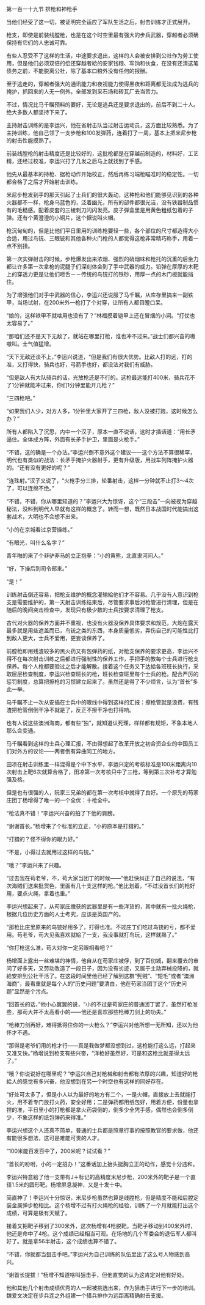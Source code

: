 

第一百一十九节 排枪和神枪手

当他们经受了这一切，被证明完全适应了军队生活之后，射击训练才正式展开。

枪支，即使是前装线膛枪，也是在这个时空里最有强大的步兵武器，穿越者必须确保持有它们的人忠诚可靠。

有些人忍受不了这样的生活，中途要求退出，这样的人会被安排到公社作为劳工使用，但是他们必须双倍的偿还穿越者給的安家钱粮、军饷和伙食，在没有还清这笔债务之前，不能脱离公社，除了基本口粮外没有任何的报酬。

至于逃走的，穿越者强大的通讯能力和夜视能力使得黑夜和距离都无法成为逃兵的掩护，抓回来的人无一例外，全部发到采石场和砖瓦厂去当苦力。

不过，情况比马千瞩预料的要好，无论是逃兵还是要求退出的，前后不到二十人。绝大多数人都坚持下来了。

主持射击训练的是李运兴，他在省射击队当过射击运动员，这方面比较熟悉。为了主持训练，他自己领了一支步枪和100发弹药，连着打了一周，基本上把米尼步枪的射击性能摸熟了。

前装线膛枪的射击精度还是比较好的，这批枪都是在穿越前制造的，材料好，工艺精，还经过校准，李运兴打了几发之后马上就找到了手感。

他先从最基本的持枪、据枪动作开始校正，然后再练习端枪瞄准时的稳定性。一切都合格了之后才开始射击训练。

米尼步枪发到手的那天引起了士兵们的很大轰动，这种枪和他们能够见识到的各种火器都不一样，枪身乌蓝色的，泛着幽光，所有的部件都很光洁，没有铁器制品惯有的毛糙感。配着皮套的三棱刺刀闪闪发亮。皮子弹盒里是用黄色粗纸包着的子弹。还有个黄澄澄的小铜片，这个据说叫火帽。

枪沉甸甸的，但是比他们平日里用的训练枪要轻一些，各个部位的尺寸都造得大小合适，用过鸟铳、三眼铳和其他各种火门枪的人都觉得这枪非常精巧称手，用着一点不别扭。

第一次实弹射击的时候，步枪爆发出来浓烟、强烈的硝烟味和枪托的沉重的后坐力都让许多第一次拿枪的泥腿子们深刻体会到了手中武器的威力。铅弹在厚厚的木靶上的穿透力更是让他们咂舌－－传统的鸟铳打的铁砂，用厚一点的木门板就能挡住。

为了增强他们对手中武器的信心，李运兴还说服了马千瞩，从库存里搞来一副铁甲，当场试射，在200米外一枪打了个对穿，让所有人都目瞪口呆。

“娘的，这样铁甲不就啥用也没有了？”林福摸着铠甲上还在冒烟的小洞。“打仗也太容易了。”

“那咱们还不是天下无敌了，就站在哪里打枪，谁也冲不过来。”战士们都兴奋的嗷嗷叫。士气值猛增。

“天下无敌还谈不上，”李运兴说道，“但是我们有很大优势。比敌人打的远，打的准，又打得快，骑兵也好，弓箭手也好，都没法对我们有威胁。

“但是敌人有大队骑兵的话，光放枪还是不行的。这枪最远能打400米，骑兵花不了1分钟就能冲过来，你们1分钟里能开几枪？”

“三四枪吧。”

“如果我们人少，对方人多，1分钟里大家开了三四枪，敌人没被打跑，这时候怎么办？”

所有人都陷入了沉思，内中一个汉子，原本一直不说话，这时才插话道：“用长矛逼住。全体成方阵，外面有长矛手护卫，里面是火枪手。”

“不错，这的确是一个办法。”李运兴倒不意外这个建议――这个方法不算很稀罕，明代也有类似的战法：长矛手掩护火器射手，更有升级版，用战车列阵掩护火器的。“还有没有更好的呢？”

“连珠射。”汉子又说了，“火枪手分三排，轮番射击，这样一分钟就不止打3～4次了，可以连绵不绝。”

“不错，不错，你从哪里知道的？”李运兴大为惊讶，这个“三段击”一向被视为穿越秘法，没料到明代人早就有这样的概念了。转而一想，既然日本战国时代能搞出这套战术，大明也不会想不出来。

“小的在京城看过京营操练。”

“有眼光，叫什么名字？”

青年啪的来了个非驴非马的立正抱拳：“小的黄熊，北直隶河间人。”

“好，下操后到司令部来。”

“是！”

训练射击倒还容易，把枪支维护的概念灌输給他们才不容易。几乎没有人意识到枪支是需要维护的，第一天射击训练结束后，尽管要求事后对枪管进行清理，但是在随后的晚间突击检查中，发现只有极少数的士兵按要求清理了枪支。

古代对火器的保养方面并不重视，也没有火器没保养具体要求和规范，大炮在露天最多就是用些遮盖而已，鸟铳之类的东西，本身质量低劣，弄伤自己的可能性比打到敌人更大，士兵不爱用，更妄谈保养了。

前膛枪即用残渣较多的黑火药又有包弹药的纸，对枪支保养的要求更高，李运兴不得不在每次射击训练之后都进行强制性的保养工作，手把手的教每个士兵进行枪支保养。每个人枪都要验过之后才能解散。接着这个任务又下达給各班班长执行，采取层层检查制度，李运兴检查班长的枪，班长检查班里每个士兵的枪。配合严厉的惩罚制度，总算把擦枪的习惯建立起来了。虽然还是得了不少烦言，认为“首长”多此一举。

马千瞩不止一次从安插在士兵中的眼线中得到这样的汇报：擦枪管就是浪费，有残渣把枪管倒倒干净不就是了，反正不擦干净也打得响。

也有人说这些澳洲海商，都有些“独”，就知道认死理，样样都有规矩，不象本地人那么会变通。

马千瞩看到这样的士兵心理汇报，不由得想起了改革开放之初合资企业的中国员工们对外方的议论――两者倒有异曲同工的地方。

田凉在射击训练里一样混得是个中下水平，李运兴定的考核标准是100米距离内10次射击上靶6次就算合格了，田凉第一次考核只中了三枪，等到第三次补考才算勉强及格。

但是也有很强的人，阮家三兄弟的都在第一次考核中就得了良好。一个原先的苟家庄团丁杨增得了唯一的一个全优：十枪全中。

“枪法真不错！”李运兴兴奋的拍了下他的肩膀。

“谢谢首长。”杨增来了个标准的立正，“小的原本是打猎的。”

“打猎的？怪不得你的眼力好。”

“不是，小得过去就用过这样的鸟铳。”

“哦？”李运兴来了兴趣。

“过去我在苟老爷，不，苟大家当团丁的时候――”他赶快纠正了自己的说法，“有次海贼们送来批货色，里面有几十支这样的枪。”他比划着，“不过没首长们的枪好用，要点火绳，拿着也重。”

李运兴想起来了，从苟家庄缴获的武器里是有一些洋货的，其中就有一批火绳枪，根据几位历史方面的人士考究，应该是英国产的。

“那枪比庄里原来的鸟铳好用多了，打得也准。不过庄丁们吃过鸟铳的亏，都不爱用。苟老爷，苟大见我喜欢就給了一支，我没事就打鸟玩，这样就熟了。”

“你打枪这么准，苟大对你一定另眼相看吧？”

杨增面上露出一丝难堪的神情，他自从在苟家庄被俘，到了百仞城，翻来覆去的审问了好多天，又劳动改造了一段日子，因为没有劣迹，又属于主动弃械投降的，就給安排到公社干活了。在这段时间里他已经了解到这群“髡贼”、“短毛”或者“澳洲海商”，最看重就是每个人的“历史问题”要清白，他在苟家当团丁这个“历史问题”显然是个污点。

“回首长的话，”他小心翼翼的说，“小的不过是苟家庄的普通团丁罢了，虽然打枪准些，那苟大并不太高看小的――他还是喜欢那些枪棒刀剑上的功夫。”

“枪棒刀剑再好，难得抵得住你的一火枪么？”李运兴对他所想一无所知，还以为他怀才不遇。

“那得是老爷们用的枪才行――真是我做梦都没想到过，这枪能打这么远，打起来又准又快。”杨增说到枪支有些兴奋，“洋枪好虽然好，可是和这枪比就差得太远了。”

“哦？你说说好在哪里呢？”李运兴自己对枪械和射击都有浓厚的兴趣，知道好的枪給人的感觉有多兴奋，他没想到在另一个时空也有这样的同好存在。

“好处可太多了，但是小人以为最好的地方有二个，一是火帽，直接放上去就能打火，用不着专门放打火药，安全好用；二是弹药都用纸包好，用着方便，份量也拿捏的准，平日里小的打枪都是拿火药袋倒的，倒多少全凭手感，偶然也会倒多倒少，不象这样的纸包弹药来得准。”

李运兴想这个人还真不简单，普通的士兵都是照章行事的按照教官的要求做，他还有能很多想法，这可是难能可贵的人才。

“100米能百发百中了，200米呢？试试看？”

“首长的吩咐，小的一定招办！”这番话加上抬头挺胸立正的动作，感觉十分违和。

李运兴特意給了他一支带有J＋标记的高精度米尼步枪，200米外的靶子是一个直径1.5米的圆形靶。杨增屏息凝神，又是十发十中。

简直神了！李运兴十分惊讶，米尼步枪虽然也算是线膛枪，但是精度不能和后膛定装金属弹步枪相比。这个杨增不过有打火绳枪的经验，训练了一个月就能打出这个成绩，可算是极有天赋了。

接着又把靶子移到了300米外，这次杨增有4枪脱靶。当靶子移动到400米外时，他还是命中了4枪。这个成绩已经相当可观。在场地的几个军委会的退伍军人都叫好了。就是拿56半射击，这个成绩也算不错了。

“不错，你就都当狙击手吧。”李运兴为自己训练的队伍里出了这么号人物感到高兴。

“谢首长提拔！”杨增不知道啥叫狙击手，但他直觉的认为这肯定对他有好处。

他和其他几个射击成绩优秀的人一起被挑选出来，作为狙击手进行下一步的培训。魏爱文决定在步兵连之外组建一个猎兵排作为远距离精确射击支援。


